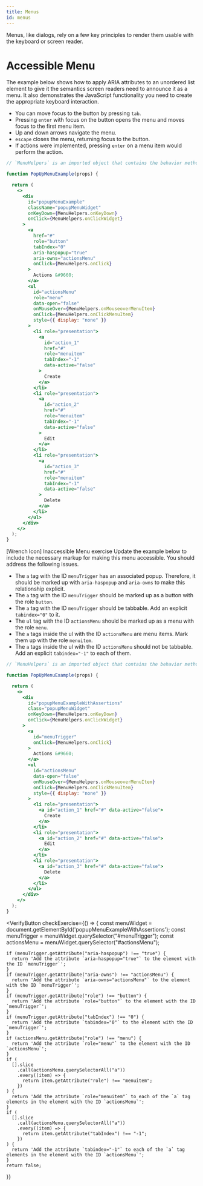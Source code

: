 ```yaml
---
title: Menus
id: menus
---
```



Menus, like dialogs, rely on a few key principles to render them usable with
the keyboard or screen reader.

# Accessible Menu

The example below shows how to apply ARIA attributes to an unordered list element to give it the semantics screen readers need to announce it as a menu. It also demonstrates the JavaScript functionality you need to create the appropriate keyboard interaction.

- You can move focus to the button by pressing `tab`.
- Pressing `enter` with focus on the button opens the menu and moves focus to the first menu item.
- Up and down arrows navigate the menu.
- `escape` closes the menu, returning focus to the button.
- If actions were implemented, pressing `enter` on a menu item would perform the action.

```jsx live
// `MenuHelpers` is an imported object that contains the behavior methods for the menu interaction.

function PopUpMenuExample(props) {

  return (
    <>
      <div
        id="popupMenuExample"
        className="popupMenuWidget"
        onKeyDown={MenuHelpers.onKeyDown}
        onClick={MenuHelpers.onClickWidget}
      >
        <a
          href="#"
          role="button"
          tabIndex="0"
          aria-haspopup="true"
          aria-owns="actionsMenu"
          onClick={MenuHelpers.onClick}
        >
          Actions &#9660;
        </a>
        <ul
          id="actionsMenu"
          role="menu"
          data-open="false"
          onMouseOver={MenuHelpers.onMouseoverMenuItem}
          onClick={MenuHelpers.onClickMenuItem}
          style={{ display: "none" }}
        >
          <li role="presentation">
            <a
              id="action_1"
              href="#"
              role="menuitem"
              tabIndex="-1"
              data-active="false"
            >
              Create
            </a>
          </li>
          <li role="presentation">
            <a
              id="action_2"
              href="#"
              role="menuitem"
              tabIndex="-1"
              data-active="false"
            >
              Edit
            </a>
          </li>
          <li role="presentation">
            <a
              id="action_3"
              href="#"
              role="menuitem"
              tabIndex="-1"
              data-active="false"
            >
              Delete
            </a>
          </li>
        </ul>
      </div>
    </>
  );
}
```

[Wrench Icon] Inaccessible Menu exercise
Update the example below to include the necessary markup for making this menu accessible. You should address the following issues.

- The `a` tag with the ID `menuTrigger` has an associated popup. Therefore, it should be marked up with `aria-haspopup` and `aria-owns` to make this relationship explicit.
- The `a` tag with the ID `menuTrigger` should be marked up as a button with the role `button`.
- The `a` tag with the ID `menuTrigger` should be tabbable. Add an explicit `tabindex="0"` to it.
- The `ul` tag with the ID `actionsMenu` should be marked up as a menu with the role `menu`.
- The `a` tags inside the ul with the ID `actionsMenu` are menu items. Mark them up with the role `menuitem`.
- The `a` tags inside the ul with the ID `actionsMenu` should not be tabbable. Add an explicit `tabindex="-1"` to each of them.

```jsx live
// `MenuHelpers` is an imported object that contains the behavior methods for the menu interaction.

function PopUpMenuExample(props) {

  return (
    <>
      <div
        id="popupMenuExampleWithAssertions"
        class="popupMenuWidget"
        onKeyDown={MenuHelpers.onKeyDown}
        onClick={MenuHelpers.onClickWidget}
      >
        <a
          id="menuTrigger"
          onClick={MenuHelpers.onClick}
        >
          Actions &#9660;
        </a>
        <ul
          id="actionsMenu"
          data-open="false"
          onMouseOver={MenuHelpers.onMouseoverMenuItem}
          onClick={MenuHelpers.onClickMenuItem}
          style={{ display: "none" }}
        >
          <li role="presentation">
            <a id="action_1" href="#" data-active="false">
              Create
            </a>
          </li>
          <li role="presentation">
            <a id="action_2" href="#" data-active="false">
              Edit
            </a>
          </li>
          <li role="presentation">
            <a id="action_3" href="#" data-active="false">
              Delete
            </a>
          </li>
        </ul>
      </div>
    </>
  );
}
```


<VerifyButton
  checkExercise={() => {
    const menuWidget = document.getElementById('popupMenuExampleWithAssertions');
    const menuTrigger = menuWidget.querySelector("#menuTrigger");
    const actionsMenu = menuWidget.querySelector("#actionsMenu");
    
    if (menuTrigger.getAttribute("aria-haspopup") !== "true") {
      return 'Add the attribute `aria-haspopup="true"` to the element with the ID `menuTrigger`';
    }
    if (menuTrigger.getAttribute("aria-owns") !== "actionsMenu") {
      return 'Add the attribute `aria-owns="actionsMenu"` to the element with the ID `menuTrigger`';
    }
    if (menuTrigger.getAttribute("role") !== "button") {
      return 'Add the attribute `role="button"` to the element with the ID `menuTrigger`';
    }
    if (menuTrigger.getAttribute("tabIndex") !== "0") {
      return 'Add the attribute `tabindex="0"` to the element with the ID `menuTrigger`';
    }
    if (actionsMenu.getAttribute("role") !== "menu") {
      return 'Add the attribute `role="menu"` to the element with the ID `actionsMenu`';
    }
    if (
      [].slice
        .call(actionsMenu.querySelectorAll("a"))
        .every((item) => {
          return item.getAttribute("role") !== "menuitem";
        })
    ) {
      return 'Add the attribute `role="menuitem"` to each of the `a` tag elements in the element with the ID `actionsMenu`';
    }
    if (
      [].slice
        .call(actionsMenu.querySelectorAll("a"))
        .every((item) => {
          return item.getAttribute("tabIndex") !== "-1";
        })
    ) {
      return 'Add the attribute `tabindex="-1"` to each of the `a` tag elements in the element with the ID `actionsMenu`';
    }
    return false;
  }}
></VerifyButton>

